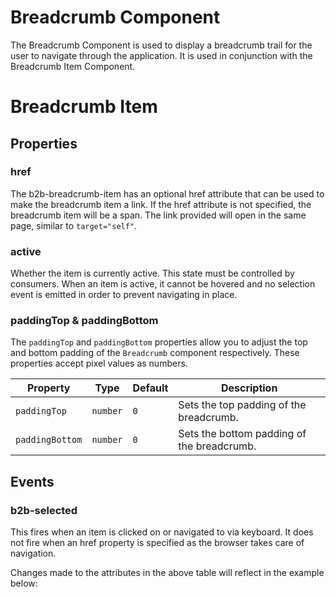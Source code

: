 

<Meta of={BreadCrumbStories} />

# Breadcrumb Component

The Breadcrumb Component is used to display a breadcrumb trail for the user to navigate through the application. It is used in conjunction with the Breadcrumb Item Component.

<Canvas columns={3} withSource="open" withToolbar={false}>
  <Story id="components-interaction-breadcrumb--story-010-default" />
</Canvas>

# Breadcrumb Item

## Properties

### href

The b2b-breadcrumb-item has an optional href attribute that can be used to make the breadcrumb item a link. If the href attribute is not specified, the breadcrumb item will be a span.
The link provided will open in the same page, similar to `target="self"`.

### active

Whether the item is currently active. This state must be controlled by consumers. When an item is active, it cannot be hovered and no selection
event is emitted in order to prevent navigating in place.

### paddingTop & paddingBottom

The `paddingTop` and `paddingBottom` properties allow you to adjust the top and bottom padding of the `Breadcrumb` component respectively. These properties accept pixel values as numbers.

| Property        | Type     | Default | Description                                |
| --------------- | -------- | ------- | ------------------------------------------ |
| `paddingTop`    | `number` | `0`     | Sets the top padding of the breadcrumb.    |
| `paddingBottom` | `number` | `0`     | Sets the bottom padding of the breadcrumb. |

## Events

### b2b-selected

This fires when an item is clicked on or navigated to via keyboard. It does not fire when an href property is specified as the browser
takes care of navigation.

<ArgTypes of={BreadCrumbStories} />
Changes made to the attributes in the above table will reflect in the example below:
<Primary />
